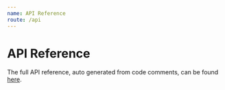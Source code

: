 ```yaml
---
name: API Reference
route: /api
---
```


# API Reference

The full API reference, auto generated from code comments, can be found [here](https://mobx-keystone.js.org/public/api/).
